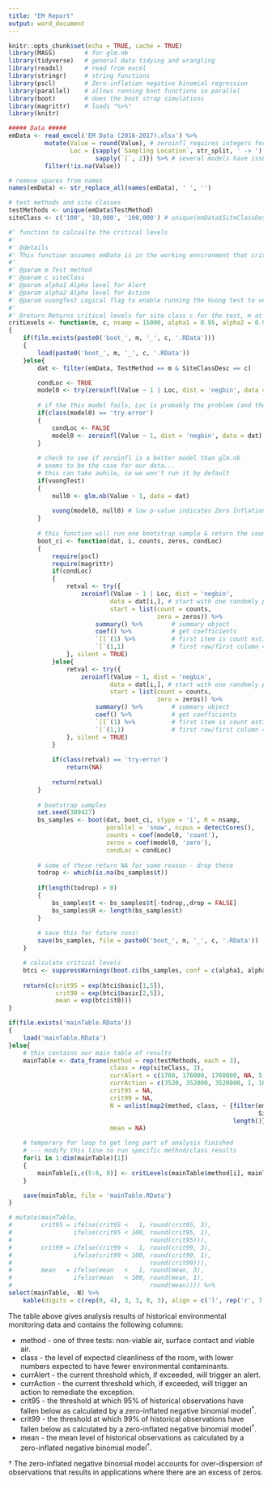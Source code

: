 ```yaml
---
title: "EM Report"
output: word_document
---
```


```r
knitr::opts_chunk$set(echo = TRUE, cache = TRUE)
library(MASS)        # for glm.nb
library(tidyverse)   # general data tidying and wrangling
library(readxl)      # read from excel
library(stringr)     # string functions
library(pscl)        # Zero-inflation negative binomial regression
library(parallel)    # allows running boot functions in parallel
library(boot)        # does the boot strap simulations
library(magrittr)    # loads "%>%"
library(knitr)

##### Data #####
emData <- read_excel('EM Data (2016-2017).xlsx') %>%
          mutate(Value = round(Value), # zeroinfl requires integers for Value - might be on a different scale
                 Loc = {sapply(`Sampling Location`, str_split, ' -> ') %>%
                        sapply(`[`, 2)}) %>% # several models have issues with number of locations - do by room
          filter(!is.na(Value))

# remove spaces from names
names(emData) <- str_replace_all(names(emData), ' ', '')

# test methods and site classes
testMethods <- unique(emData$TestMethod)
siteClass <- c('100', '10,000', '100,000') # unique(emData$SiteClassDesc)
```


```r
#' function to calcualte the critical levels
#'
#' @details
#' This function assumes emData is in the working environment that critLevels() is called from.
#'
#' @param m Test method
#' @param c siteClass
#' @param alpha1 Alpha level for Alert
#' @param alpha2 Alpha level for Action
#' @param vuongTest Logical flag to enable running the Vuong test to verify that the zero-invlated model is better than standard negative binomial regression
#' 
#' @return Returns critical levels for site class c for the test, m at two levels: alpha1 and alpha2.
critLevels <- function(m, c, nsamp = 15000, alpha1 = 0.95, alpha2 = 0.99, vuongTest = FALSE)
{
    if(file.exists(paste0('boot_', m, '_', c, '.RData')))
    {
        load(paste0('boot_', m, '_', c, '.RData'))
    }else{
        dat <- filter(emData, TestMethod == m & SiteClassDesc == c)

        condLoc <- TRUE
        model0 <- try(zeroinfl(Value ~ 1 | Loc, dist = 'negbin', data = dat), silent = TRUE)
        
        # if the this model fails, Loc is probably the problem (and thus probably not important for the model)
        if(class(model0) == 'try-error')
        {
            condLoc <- FALSE
            model0 <- zeroinfl(Value ~ 1, dist = 'negbin', data = dat)
        }
        
        # check to see if zeroinfl is a better model than glm.nb
        # seems to be the case for our data...
        # this can take awhile, so we won't run it by default
        if(vuongTest)
        {
            null0 <- glm.nb(Value ~ 1, data = dat)
    
            vuong(model0, null0) # low p-value indicates Zero Inflation model is better
        }
    
        # this function will run one bootstrap sample & return the count statistic
        boot_ci <- function(dat, i, counts, zeros, condLoc)
        {
            require(pscl)
            require(magrittr)
            if(condLoc)
            {
                retval <- try({
                    zeroinfl(Value ~ 1 | Loc, dist = 'negbin',
                            data = dat[i,], # start with one randomly picked row
                            start = list(count = counts,
                                         zero = zeros)) %>%
                        summary() %>%        # summary object
                        coef() %>%           # get coefficients
                        `[[`(1) %>%          # first item is count estimates
                        `[`(1,1)             # first row/first column = estimate
                }, silent = TRUE)
            }else{
                retval <- try({
                    zeroinfl(Value ~ 1, dist = 'negbin',
                            data = dat[i,], # start with one randomly picked row
                            start = list(count = counts,
                                         zero = zeros)) %>%
                        summary() %>%        # summary object
                        coef() %>%           # get coefficients
                        `[[`(1) %>%          # first item is count estimates
                        `[`(1,1)             # first row/first column = estimate
                }, silent = TRUE)
            }
        
            if(class(retval) == 'try-error')
                return(NA)
        
            return(retval)
        }
    
        # bootstrap samples
        set.seed(389427)
        bs_samples <- boot(dat, boot_ci, stype = 'i', R = nsamp, 
                           parallel = 'snow', ncpus = detectCores(),
                           counts = coef(model0, 'count'),
                           zeros = coef(model0, 'zero'),
                           condLoc = condLoc)
        
        # some of these return NA for some reason - drop these
        todrop <- which(is.na(bs_samples$t))
        
        if(length(todrop) > 0)
        {
            bs_samples$t <- bs_samples$t[-todrop,,drop = FALSE]
            bs_samples$R <- length(bs_samples$t)
        }
        
        # save this for future runs!
        save(bs_samples, file = paste0('boot_', m, '_', c, '.RData'))
    }

    # calculate critical levels
    btci <- suppressWarnings(boot.ci(bs_samples, conf = c(alpha1, alpha2)))
    
    return(c(crit95 = exp(btci$basic[1,5]),
             crit99 = exp(btci$basic[2,5]),
             mean = exp(btci$t0)))
}

if(file.exists('mainTable.RData'))
{
    load('mainTable.RData')
}else{
    # this contains our main table of results
    mainTable <- data_frame(method = rep(testMethods, each = 3),
                            class = rep(siteClass, 3),
                            currAlert = c(1760, 176000, 1760000, NA, 5, 50, 0, 5, 25),
                            currAction = c(3520, 352000, 3520000, 1, 10, 100, 1, 10, 50),
                            crit95 = NA,
                            crit99 = NA,
                            N = unlist(map2(method, class, ~ {filter(emData, TestMethod == .x &
                                                                     SiteClassDesc == .y)$Value %>%
                                                              length()})),
                            mean = NA)

    # temporary for loop to get long part of analysis finished
    # --- modify this line to run specific method/class results
    for(i in 1:dim(mainTable)[1])
    {
        mainTable[i,c(5:6, 8)] <- critLevels(mainTable$method[i], mainTable$class[i])
    }

    save(mainTable, file = 'mainTable.RData')
}
```

```r
# mutate(mainTable,
#        crit95 = ifelse(crit95 <   1, round(crit95, 3), 
#                 ifelse(crit95 < 100, round(crit95, 1),
#                                      round(crit95))),
#        crit99 = ifelse(crit99 <   1, round(crit99, 3),
#                 ifelse(crit99 < 100, round(crit99, 1),
#                                      round(crit99))),
#        mean   = ifelse(mean   <   1, round(mean, 3),
#                 ifelse(mean   < 100, round(mean, 1),
#                                      round(mean)))) %>%
select(mainTable, -N) %>%
    kable(digits = c(rep(0, 4), 3, 3, 0, 3), align = c('l', rep('r', 7)))
```

The table above gives analysis results of historical environmental monitoring data and contains the following columns:

 * method - one of three tests: non-viable air, surface contact and viable air.
 * class - the level of expected cleanliness of the room, with lower numbers expected to have fewer environmental contaminants.
 * currAlert - the current threshold which, if exceeded, will trigger an alert.
 * currAction - the current threshold which, if exceeded, will trigger an action to remediate the exception.
 * crit95 - the threshold at which 95% of historical observations have fallen below as calculated by a zero-inflated negative binomial model^†^.
 * crit99 - the threshold at which 99% of historical observations have fallen below as calculated by a zero-inflated negative binomial model^†^.
 * mean - the mean level of historical observations as calculated by a zero-inflated negative binomial model^†^.
 
† The zero-inflated negative binomial model accounts for over-dispersion of observations that results in applications where there are an excess of zeros.